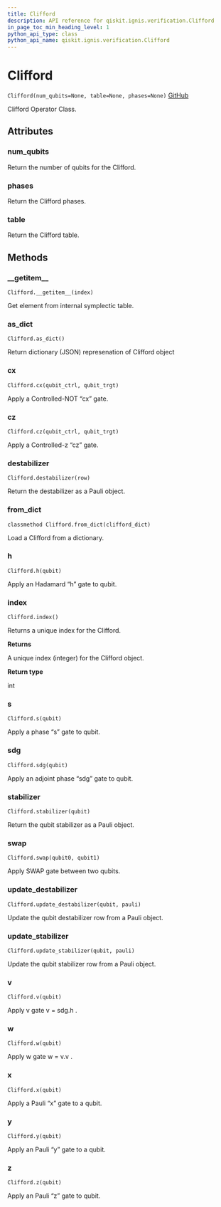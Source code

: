 ```yaml
---
title: Clifford
description: API reference for qiskit.ignis.verification.Clifford
in_page_toc_min_heading_level: 1
python_api_type: class
python_api_name: qiskit.ignis.verification.Clifford
---
```


# Clifford

<span id="qiskit.ignis.verification.Clifford" />

`Clifford(num_qubits=None, table=None, phases=None)` [GitHub](https://github.com/qiskit-community/qiskit-ignis/tree/stable/0.3/qiskit/ignis/verification/randomized_benchmarking/Clifford.py "view source code")

Clifford Operator Class.

## Attributes

### num\_qubits

Return the number of qubits for the Clifford.

### phases

Return the Clifford phases.

### table

Return the Clifford table.

## Methods

### \_\_getitem\_\_

<span id="qiskit.ignis.verification.Clifford.__getitem__" />

`Clifford.__getitem__(index)`

Get element from internal symplectic table.

### as\_dict

<span id="qiskit.ignis.verification.Clifford.as_dict" />

`Clifford.as_dict()`

Return dictionary (JSON) represenation of Clifford object

### cx

<span id="qiskit.ignis.verification.Clifford.cx" />

`Clifford.cx(qubit_ctrl, qubit_trgt)`

Apply a Controlled-NOT “cx” gate.

### cz

<span id="qiskit.ignis.verification.Clifford.cz" />

`Clifford.cz(qubit_ctrl, qubit_trgt)`

Apply a Controlled-z “cz” gate.

### destabilizer

<span id="qiskit.ignis.verification.Clifford.destabilizer" />

`Clifford.destabilizer(row)`

Return the destabilizer as a Pauli object.

### from\_dict

<span id="qiskit.ignis.verification.Clifford.from_dict" />

`classmethod Clifford.from_dict(clifford_dict)`

Load a Clifford from a dictionary.

### h

<span id="qiskit.ignis.verification.Clifford.h" />

`Clifford.h(qubit)`

Apply an Hadamard “h” gate to qubit.

### index

<span id="qiskit.ignis.verification.Clifford.index" />

`Clifford.index()`

Returns a unique index for the Clifford.

**Returns**

A unique index (integer) for the Clifford object.

**Return type**

int

### s

<span id="qiskit.ignis.verification.Clifford.s" />

`Clifford.s(qubit)`

Apply a phase “s” gate to qubit.

### sdg

<span id="qiskit.ignis.verification.Clifford.sdg" />

`Clifford.sdg(qubit)`

Apply an adjoint phase “sdg” gate to qubit.

### stabilizer

<span id="qiskit.ignis.verification.Clifford.stabilizer" />

`Clifford.stabilizer(qubit)`

Return the qubit stabilizer as a Pauli object.

### swap

<span id="qiskit.ignis.verification.Clifford.swap" />

`Clifford.swap(qubit0, qubit1)`

Apply SWAP gate between two qubits.

### update\_destabilizer

<span id="qiskit.ignis.verification.Clifford.update_destabilizer" />

`Clifford.update_destabilizer(qubit, pauli)`

Update the qubit destabilizer row from a Pauli object.

### update\_stabilizer

<span id="qiskit.ignis.verification.Clifford.update_stabilizer" />

`Clifford.update_stabilizer(qubit, pauli)`

Update the qubit stabilizer row from a Pauli object.

### v

<span id="qiskit.ignis.verification.Clifford.v" />

`Clifford.v(qubit)`

Apply v gate v = sdg.h .

### w

<span id="qiskit.ignis.verification.Clifford.w" />

`Clifford.w(qubit)`

Apply w gate w = v.v .

### x

<span id="qiskit.ignis.verification.Clifford.x" />

`Clifford.x(qubit)`

Apply a Pauli “x” gate to a qubit.

### y

<span id="qiskit.ignis.verification.Clifford.y" />

`Clifford.y(qubit)`

Apply an Pauli “y” gate to a qubit.

### z

<span id="qiskit.ignis.verification.Clifford.z" />

`Clifford.z(qubit)`

Apply an Pauli “z” gate to qubit.

